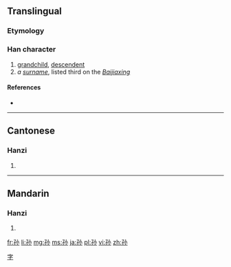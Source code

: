 {{also|孫}}
==Translingual==

===Etymology===
{{Han simp|孫|f=系|t=小}}

===Han character===
{{Han char|rn=39|rad=子|as=03|sn=6|four=|canj=弓木火 (NDF)}}

# [[grandchild]], [[descendent]]
# ''a [[surname]]'', listed third on the ''[[:w:Baijiaxing|Baijiaxing]]''

====References====
* {{Han ref|kx=0278.041|hdz=21010.010|uh=5B59|ud=23385}}

----

==Cantonese==

===Hanzi===
{{yue-hanzi|jyut=|y=syun1|tra=孫}}

# {{defn|lang=yue|sort=子03}}

----

==Mandarin==

===Hanzi===
{{cmn-hanzi|tra=孫|pin=[[sūn]] ([[sun1]]), [[Sūn]] ([[Sun1]])|wg=sun<sup>1</sup>, Sun<sup>1</sup>}}

# {{defn|lang=cmn|sort=子03}}

[[Category:Chinese surnames|字]]

[[fr:孙]]
[[li:孙]]
[[mg:孙]]
[[ms:孙]]
[[ja:孙]]
[[pl:孙]]
[[vi:孙]]
[[zh:孙]]